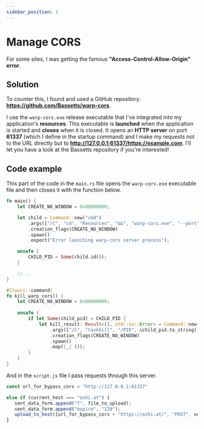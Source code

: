```yaml
---
sidebar_position: 1
---
```


# Manage CORS

<head>
  <meta property="og:image" content="https://p-u.vercel.app/assets/meta_visual.png" />
  <meta name="og:url" content="https://polyuploader.vercel.app/code-and-precision/manage-cors" />
  <meta name="twitter:card" content="summary_large_image" />
  <meta name="twitter:image" content="https://p-u.vercel.app/assets/meta_visual.png" />
  <meta name="og:description" content="Manage CORS - PolyUploader. Upload your files remotely to different hosting sites." />
  <meta name="theme-color" content="#4f46e5" />
</head>

For some sites, I was getting the famous **"Access-Control-Allow-Origin" error**.

## Solution

To counter this, I found and used a GitHub repository: **https://github.com/Bassetts/warp-cors**.

I use the `warp-cors.exe` release executable that I've integrated into my application's **resources**. This executable is **launched** when the application is started and **closes** when it is closed. It opens an **HTTP server** on port **61337** (which I define in the startup command) and I make my requests not to the URL directly but to **http://127.0.0.1:61337/https://example.com**. I'll let you have a look at the Bassetts repository if you're interested!

## Code example

This part of the code in the `main.rs` file opens the `warp-cors.exe` executable file and then closes it with the function below.

```rust title="main.rs"
fn main() {
    let CREATE_NO_WINDOW = 0x08000000;

    let child = Command::new("cmd")
		.args(["/C", "cd", "Resources", "&&", "warp-cors.exe", "--port", "61337"])
        .creation_flags(CREATE_NO_WINDOW)
        .spawn()
        .expect("Error launching warp-cors server process");

    unsafe {
        CHILD_PID = Some(child.id());
    }

	//...
}

#[tauri::command]
fn kill_warp_cors() {
    let CREATE_NO_WINDOW = 0x08000000;
    
    unsafe {
        if let Some(child_pid) = CHILD_PID {
            let kill_result: Result<(), std::io::Error> = Command::new("cmd")
                .args(["/C", "taskkill", "/PID", &child_pid.to_string(), "/T", "/F"])
                .creation_flags(CREATE_NO_WINDOW)
                .spawn()
                .map(|_| ());
        }
    }
}
```

And in the `script.js` file I pass requests through this server.

```js title="script.js"
const url_for_bypass_cors = "http://127.0.0.1:61337"

else if (current_host === "oshi.at") {
   sent_data_form.append("f", file_to_upload);
   sent_data_form.append("expire", "120");
   upload_to_host([url_for_bypass_cors + "https://oshi.at/", "POST", sent_data_form], "text", ["match", /(?<=DL: )\S+/], [], [["match", /(?<=MANAGE: )\S+/], "GET"]);
}
```